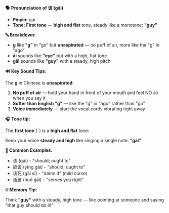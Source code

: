 **🗣️ Pronunciation of 该 (gāi)**

- **Pinyin:** gāi
- **Tone: First tone** — **high and flat** tone, steady like a monotone: **"guy"**

**🔤 Breakdown:**

- **g** like **"g"** in "go" but **unaspirated** — no puff of air, more like the "g" in "ago"
- **āi** sounds like **"eye"** but with a high, flat tone
- **gāi** sounds like **"guy"** with a steady, high pitch

**🔊 Key Sound Tips:**

The **g** in Chinese is **unaspirated**:

1. **No puff of air** — hold your hand in front of your mouth and feel NO air when you say it
2. **Softer than English "g"** — like the "g" in "ago" rather than "go"
3. **Voice immediately** — start the vocal cords vibrating right away

**🎧 Tone tip:**

The **first tone** (¯) is a **high and flat** tone:

Keep your voice **steady and high** like singing a single note: **"gāi"**

**📝 Common Examples:**

- 该 (gāi) - "should; ought to"
- 应该 (yīng gāi) - "should; ought to"
- 该死 (gāi sǐ) - "damn it" (mild curse)
- 活该 (huó gāi) - "serves you right"

**💡 Memory Tip:**

Think **"guy"** with a steady, high tone — like pointing at someone and saying "that guy should do
it!"
